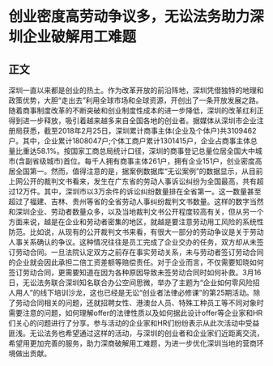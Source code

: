 # 创业密度高劳动争议多，无讼法务助力深圳企业破解用工难题
## 正文
深圳一直以来都是创业的热土。作为改革开放的前沿阵地，深圳凭借独特的地理和政策优势，大胆“走出去”利用全球市场和全球资源，开创出了一条开放发展之路。随着商事制度改革的不断突破和创业制度性成本的进一步降低，深圳的改革红利正得到进一步释放，吸引着越来越多来自全国各地的创业者。据媒体从深圳市企业注册局获悉，截至2018年2月25日，深圳累计商事主体(企业及个体户)共3109462户。其中，企业累计1808047户;个体工商户累计1301415户，企业占商事主体总量比重达58.1%。按国家工商总局统计口径，深圳的商事登记总量位居全国大中城市(含副省级城市)首位。每千人拥有商事主体261户，拥有企业151户，创业密度高居全国第一。然而，值得注意的是，据案例数据库“无讼案例”的数据显示，从目前上网公开的裁判文书看来，发生在广东省的劳动人事诉讼纠纷为全国最高，共有超过12万件。其中，深圳市以3万余件的诉讼纠纷数量排在全省第一。这一数量甚至超过了福建、吉林、贵州等省的全省劳动人事纠纷裁判文书数量。这样的数字当然和深圳企业、劳动者数量众多，以及当地裁判文书公开程度较高有关，但从另一个方面来说，越是在企业和劳动者密集的地区，就越是要注意劳动用工风险的系统性防范。比如说，从现有的公开裁判文书来看，有很大一部分的劳动争议是关于劳动人事关系确认的争议。这种情况往往是员工完成了企业交办的任务，双方却从未签订劳动合同。一旦法院认定双方之前存在事实劳动关系，未与劳动者签订劳动合同的企业就会因此承担二倍工资差额等赔偿责任。对于企业而言，不仅需要知晓如何签订劳动合同，更需要知道在因为各种原因导致未签劳动合同时如何补救。3月16日，无讼法务联合深圳知名联合办公空间思微，举办了主题为“企业如何零风险招人用人”的线下培训沙龙，这也已经是无讼“创业者法律必修课”的第25期活动。除了劳动合同相关的问题，还就招聘女性、港澳台人员、特殊工种员工等不同对象时需要注意的问题，如何理解offer的法律性质以及如何据此设计offer等企业家和HR们关心的问题进行了分享。参与活动的企业家和HR们纷纷表示从此次活动中受益匪浅。无讼法务也希望通过这样的活动，与深圳的创业者和企业家们近距离交流，希望用更加完善的服务，助力深商破解用工难题，为进一步优化深圳当地的营商环境做出贡献。